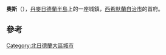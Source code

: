 {{Unreferenced|time=2020-11-01T04:40:37+00:00}}
{{Infobox settlement
| official_name   = 奧斯
| native_name     = Aars
| settlement_type = 首府
| image_skyline   = Aars - hovedgaden.JPG
| coordinates     = {{coord|56|48|11.7|N|9|31|03.9|E|region:DK|display=inline,title}}
| subdivision_type  = 國家
| subdivision_name  = {{Flag|Denmark}}
| subdivision_type1 = 大區
| subdivision_name1 = [[北日德蘭大區|北日德蘭大區]]
| subdivision_type2 = 自治市
| subdivision_name2 = [[西希默蘭自治市|西希默蘭自治市]]
| population      = 8,465人<ref>[https://m.statbank.dk/TableInfo/BY3?lang=en BY3: Population 1 January, by urban areas] The Mobile Statbank from [[Statistics_Denmark|Statistics Denmark]]</ref>
| timezone        = [[UTC+01:00|UTC+01:00]]
| postal_code     = 9600
| website         = http://www.aars.dk/
}}

'''奧斯'''（{{lang-da|Aars}}），[[丹麥|丹麥]][[日德蘭半島|日德蘭半島]]上的一座城鎮，[[西希默蘭自治市|西希默蘭自治市]]的首府。

== 參考 ==
{{reflist}}
{{commonscat}}
{{normdaten}}
{{DEFAULTSORT:aars}}
[[Category:北日德蘭大區城市|Category:北日德蘭大區城市]]
{{denmark-geo-stub}}
